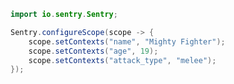 ```java
import io.sentry.Sentry;

Sentry.configureScope(scope -> {
    scope.setContexts("name", "Mighty Fighter");
    scope.setContexts("age", 19);
    scope.setContexts("attack_type", "melee");
});
```
